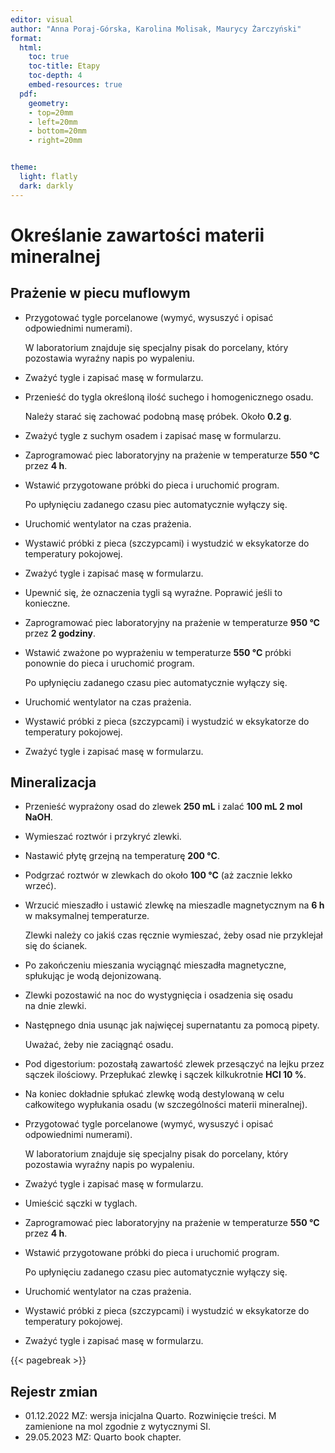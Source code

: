 ```yaml
---
editor: visual
author: "Anna Poraj-Górska, Karolina Molisak, Maurycy Żarczyński"
format:
  html:
    toc: true
    toc-title: Etapy
    toc-depth: 4
    embed-resources: true
  pdf:
    geometry: 
    - top=20mm
    - left=20mm
    - bottom=20mm
    - right=20mm


theme:
  light: flatly
  dark: darkly
---
```


# Określanie zawartości materii mineralnej

## Prażenie w piecu muflowym

-   Przygotować tygle porcelanowe (wymyć, wysuszyć i opisać odpowiednimi numerami).

    | W laboratorium znajduje się specjalny pisak do porcelany, który pozostawia wyraźny napis po wypaleniu.

-   Zważyć tygle i zapisać masę w formularzu.

-   Przenieść do tygla określoną ilość suchego i homogenicznego osadu.

    | Należy starać się zachować podobną masę próbek. Około **0.2 g**.

-   Zważyć tygle z suchym osadem i zapisać masę w formularzu.

-   Zaprogramować piec laboratoryjny na prażenie w temperaturze **550 °C** przez **4 h**.

-   Wstawić przygotowane próbki do pieca i uruchomić program.

    | Po upłynięciu zadanego czasu piec automatycznie wyłączy się.

-   Uruchomić wentylator na czas prażenia.

-   Wystawić próbki z pieca (szczypcami) i wystudzić w eksykatorze do temperatury pokojowej.

-   Zważyć tygle i zapisać masę w formularzu.

-   Upewnić się, że oznaczenia tygli są wyraźne. Poprawić jeśli to konieczne.

-   Zaprogramować piec laboratoryjny na prażenie w temperaturze **950 °C** przez **2 godziny**.

-   Wstawić zważone po wyprażeniu w temperaturze **550 °C** próbki ponownie do pieca i uruchomić program.

    | Po upłynięciu zadanego czasu piec automatycznie wyłączy się.

-   Uruchomić wentylator na czas prażenia.

-   Wystawić próbki z pieca (szczypcami) i wystudzić w eksykatorze do temperatury pokojowej.

-   Zważyć tygle i zapisać masę w formularzu.

## Mineralizacja

-   Przenieść wyprażony osad do zlewek **250 mL** i zalać **100 mL 2 mol NaOH**.

-   Wymieszać roztwór i przykryć zlewki.

-   Nastawić płytę grzejną na temperaturę **200 °C**.

-   Podgrzać roztwór w zlewkach do około **100 °C** (aż zacznie lekko wrzeć).

-   Wrzucić mieszadło i ustawić zlewkę na mieszadle magnetycznym na **6 h** w maksymalnej temperaturze.

    | Zlewki należy co jakiś czas ręcznie wymieszać, żeby osad nie przyklejał się do ścianek.

-   Po zakończeniu mieszania wyciągnąć mieszadła magnetyczne, spłukując je wodą dejonizowaną.

-   Zlewki pozostawić na noc do wystygnięcia i osadzenia się osadu na dnie zlewki.

-   Następnego dnia usunąc jak najwięcej supernatantu za pomocą pipety.

    | Uważać, żeby nie zaciągnąć osadu.

-   Pod digestorium: pozostałą zawartość zlewek przesączyć na lejku przez sączek ilościowy. Przepłukać zlewkę i sączek kilkukrotnie **HCl 10 %**.

-   Na koniec dokładnie spłukać zlewkę wodą destylowaną w celu całkowitego wypłukania osadu (w szczególności materii mineralnej).

-   Przygotować tygle porcelanowe (wymyć, wysuszyć i opisać odpowiednimi numerami).

    | W laboratorium znajduje się specjalny pisak do porcelany, który pozostawia wyraźny napis po wypaleniu.

-   Zważyć tygle i zapisać masę w formularzu.

-   Umieścić sączki w tyglach.

-   Zaprogramować piec laboratoryjny na prażenie w temperaturze **550 °C** przez **4 h**.

-   Wstawić przygotowane próbki do pieca i uruchomić program.

    | Po upłynięciu zadanego czasu piec automatycznie wyłączy się.

-   Uruchomić wentylator na czas prażenia.

-   Wystawić próbki z pieca (szczypcami) i wystudzić w eksykatorze do temperatury pokojowej.

-   Zważyć tygle i zapisać masę w formularzu.

{{< pagebreak >}}

## Rejestr zmian

-   01.12.2022 MZ: wersja inicjalna Quarto. Rozwinięcie treści. M zamienione na mol zgodnie z wytycznymi SI.
-   29.05.2023 MZ: Quarto book chapter.
